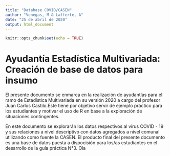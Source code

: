 ```yaml
---
title: "Database COVID/CASEN"
author: "Venegas, M & Lafferte, A"
date: "25 de abril de 2020"
output: html_document
---
```


```r
knitr::opts_chunk$set(echo = TRUE)
```


# Ayudantía Estadística Multivariada: Creación de base de datos para insumo

El presente documento se enmarca en la realización de ayudantías para el ramo de Estadística Multivariada en su versión 2020 a cargo del profesor Juan Carlos Castilo.Este tiene por objetivo servir de ejemplo práctico para los estudiantes y motivar el uso de R en base a la exploración de situaciones contingentes.

En este documento se explorarán los datos respectivos al virus COVID - 19 y sus relaciones a nivel descriptivo con datos agregados a nivel comunal utilizando como fuente la CASEN. El producto final del presente documento es una base de datos puesta a dispocisión para los/as estudiantes en el desarrollo de la guía práctica N°3. Ola

